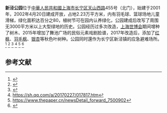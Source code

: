 {{Not|中新泾公园}}

'''新泾公园'''位于[[中華人民共和國|中華人民共和國]][[上海市|上海市]][[长宁区|长宁区]][[天山西路|天山西路]]455号（北门），始建于2001年，2002年4月20日建成开放，占地2.23万平方米，内有羽毛球、篮球场地儿童滑梯，绿化面积达百分之80，植树节可在园内认养绿化，公园建成后改写了周围无3000平方米以上大型绿地的历史。公园经历过多次改造，[[上海世博会|上海世博会]]期间增种了树木、2015年增加了舞池广场的民俗元素戏剧脸谱，2017年改造后，添加了[[红枫|红枫]]、[[羽毛枫|羽毛枫]]、[[银杏|银杏]]等秋色叶树种。公园同时還作为长宁区新泾镇的应急避难场所。<ref>{{cite web|url=http://news.sohu.com/09/83/news147348309.shtml|title=上海长宁区大手笔泼绿 新泾公园月底竣工|website=news.sohu.com|access-date=2020-09-27|archive-date=2002-12-19|archive-url=https://web.archive.org/web/20021219074725/http://news.sohu.com/09/83/news147348309.shtml|dead-url=no}}</ref>
<ref>{{cite web|url=https://new.qq.com/omn/20200403/20200403A04P2X00.html|title=长宁这些小众赏花地，你都去过吗？_腾讯新闻|website=new.qq.com}}</ref>
<ref>{{Cite web |url=http://news.yuanlin.com/detail/2013423/143810.htm |title=存档副本 |access-date=2020-09-27 |archive-date=2013-05-23 |archive-url=https://web.archive.org/web/20130523014242/http://news.yuanlin.com/detail/2013423/143810.htm |dead-url=no }}</ref>
<ref>https://sh.qq.com/a/20170227/017817.htm</ref>
<ref>https://www.thepaper.cn/newsDetail_forward_7500902</ref>
<ref>{{cite web|url=https://t.ynet.cn/baijia/27509195.html|title=沪郊柑橘进公园销售火爆 每斤2元首日卖出五万公斤|website=t.ynet.cn}}{{Dead link}}</ref>

==参考文献==
{{reflist}}

{{上海公園}}